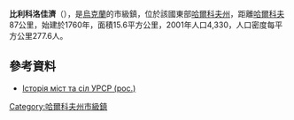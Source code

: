 {{no footnotes|time=2015-09-16T01:03:28+00:00}}
{{coord|50|12|12|N|37|6|16|E|scale:30000_region:UA|display=title}}

'''比利科洛佳濟'''（{{lang-uk|Білий Колодязь}}），是[[烏克蘭|烏克蘭]]的市級鎮，位於該國東部[[哈爾科夫州|哈爾科夫州]]，距離[[哈爾科夫|哈爾科夫]]87公里，始建於1760年，面積15.6平方公里，2001年人口4,330，人口密度每平方公里277.6人。

==參考資料==
* [https://web.archive.org/web/20111115201212/http://www.igsu.org.ua/Harkovskja.obl/Volczanskij.rajon/Belyj_Kolodezx.html Історія міст та сіл УРСР (рос.)]

{{DEFAULTSORT:Білий Колодязь}}
[[Category:哈爾科夫州市級鎮|Category:哈爾科夫州市級鎮]]


{{Kharkiv-geo-stub}}